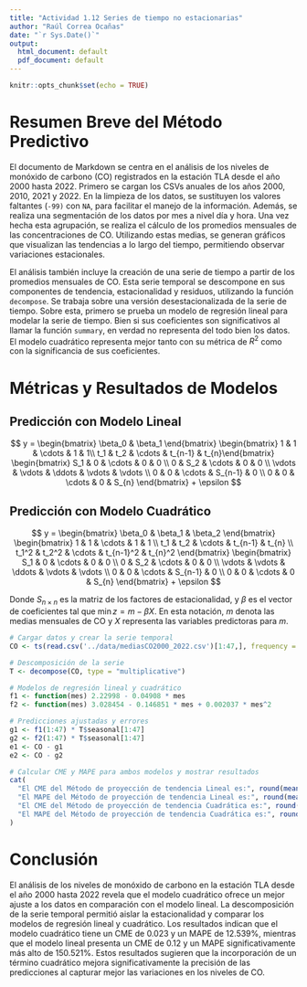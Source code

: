 ```yaml
---
title: "Actividad 1.12 Series de tiempo no estacionarias"
author: "Raúl Correa Ocañas"
date: "`r Sys.Date()`"
output:
  html_document: default
  pdf_document: default
---
```


```r
knitr::opts_chunk$set(echo = TRUE)
```

# Resumen Breve del Método Predictivo

El documento de Markdown se centra en el análisis de los niveles de monóxido de carbono (CO) registrados en la estación TLA desde el año 2000 hasta 2022. Primero se cargan los CSVs anuales de los años 2000, 2010, 2021 y 2022. En la limpieza de los datos, se sustituyen los valores faltantes (`-99)` con `NA`, para facilitar el manejo de la información. Además, se realiza una segmentación de los datos por mes a nivel día y hora. Una vez hecha esta agrupación, se realiza el cálculo de los promedios mensuales de las concentraciones de CO. Utilizando estas medias, se generan gráficos que visualizan las tendencias a lo largo del tiempo, permitiendo observar variaciones estacionales.

El análisis también incluye la creación de una serie de tiempo a partir de los promedios mensuales de CO. Esta serie temporal se descompone en sus componentes de tendencia, estacionalidad y residuos, utilizando la función `decompose`. Se trabaja sobre una versión desestacionalizada de la serie de tiempo. Sobre esta, primero se prueba un modelo de regresión lineal para modelar la serie de tiempo. Bien si sus coeficientes son significativos al llamar la función `summary`, en verdad no representa del todo bien los datos. El modelo cuadrático representa mejor tanto con su métrica de $R^2$ como con la significancia de sus coeficientes.

# Métricas y Resultados de Modelos

## Predicción con Modelo Lineal

$$
y = \begin{bmatrix} \beta_0 & \beta_1 \end{bmatrix} \begin{bmatrix} 1 & 1 & \cdots & 1 & 1\\  t_1 & t_2 & \cdots & t_{n-1} & t_{n}\end{bmatrix} \begin{bmatrix} S_1 & 0 & \cdots & 0 & 0 \\ 0 & S_2 & \cdots & 0 & 0 \\ \vdots & \vdots & \ddots & \vdots & \vdots \\ 0 & 0 & \cdots & S_{n-1} & 0 \\ 0 & 0 & \cdots & 0 & S_{n} \end{bmatrix} + \epsilon
$$

## Predicción con Modelo Cuadrático

$$
y = \begin{bmatrix} \beta_0 & \beta_1 & \beta_2 \end{bmatrix} \begin{bmatrix} 1 & 1 & \cdots & 1 & 1 \\  t_1 & t_2 & \cdots & t_{n-1} & t_{n} \\  t_1^2 & t_2^2 & \cdots & t_{n-1}^2 & t_{n}^2 \end{bmatrix} \begin{bmatrix} S_1 & 0 & \cdots & 0 & 0 \\ 0 & S_2 & \cdots & 0 & 0 \\ \vdots & \vdots & \ddots & \vdots & \vdots \\ 0 & 0 & \cdots & S_{n-1} & 0 \\ 0 & 0 & \cdots & 0 & S_{n} \end{bmatrix} + \epsilon
$$

Donde $S_{n \times n}$ es la matriz de los factores de estacionalidad, y $\beta$ es el vector de coeficientes tal que $\min z = m-\beta X$. En esta notación, $m$ denota las medias mensuales de CO y $X$ representa las variables predictoras para $m$.

```r
# Cargar datos y crear la serie temporal
CO <- ts(read.csv('../data/mediasCO2000_2022.csv')[1:47,], frequency = 12, start = c(2000, 1))

# Descomposición de la serie
T <- decompose(CO, type = "multiplicative")

# Modelos de regresión lineal y cuadrático
f1 <- function(mes) 2.22998 - 0.04908 * mes
f2 <- function(mes) 3.028454 - 0.146851 * mes + 0.002037 * mes^2

# Predicciones ajustadas y errores
g1 <- f1(1:47) * T$seasonal[1:47]
g2 <- f2(1:47) * T$seasonal[1:47]
e1 <- CO - g1
e2 <- CO - g2

# Calcular CME y MAPE para ambos modelos y mostrar resultados
cat(
  "El CME del Método de proyección de tendencia Lineal es:", round(mean(e1^2, na.rm = TRUE), 3), "\n",
  "El MAPE del Método de proyección de tendencia Lineal es:", round(mean(abs(e1 / g1), na.rm = TRUE) * 100, 3), "%\n",
  "El CME del Método de proyección de tendencia Cuadrática es:", round(mean(e2^2, na.rm = TRUE), 3), "\n",
  "El MAPE del Método de proyección de tendencia Cuadrática es:", round(mean(abs(e2 / g2), na.rm = TRUE) * 100, 3), "%\n"
)
```

# Conclusión

El análisis de los niveles de monóxido de carbono en la estación TLA desde el año 2000 hasta 2022 revela que el modelo cuadrático ofrece un mejor ajuste a los datos en comparación con el modelo lineal. La descomposición de la serie temporal permitió aislar la estacionalidad y comparar los modelos de regresión lineal y cuadrático. Los resultados indican que el modelo cuadrático tiene un CME de 0.023 y un MAPE de 12.539%, mientras que el modelo lineal presenta un CME de 0.12 y un MAPE significativamente más alto de 150.521%. Estos resultados sugieren que la incorporación de un término cuadrático mejora significativamente la precisión de las predicciones al capturar mejor las variaciones en los niveles de CO.

